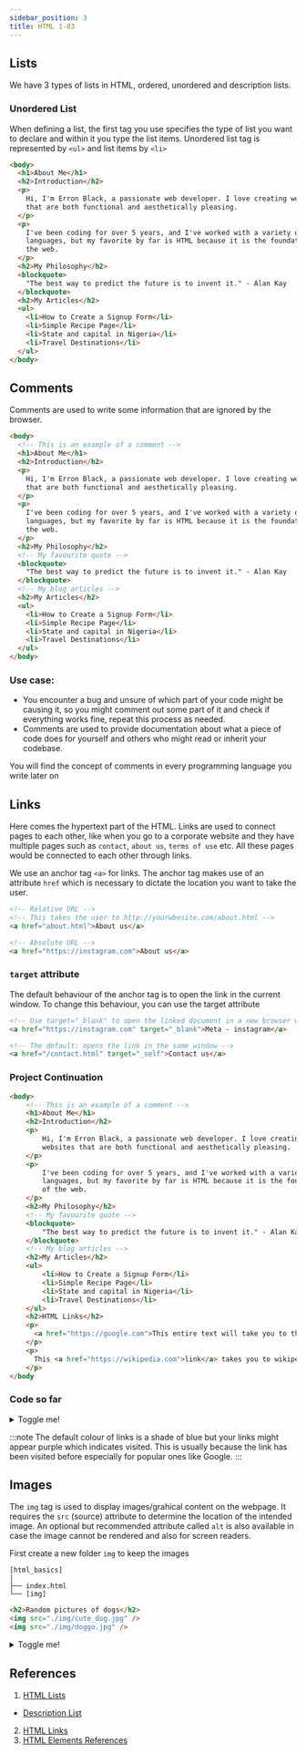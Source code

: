 ```yaml
---
sidebar_position: 3
title: HTML 1-03
---
```



## Lists

We have 3 types of lists in HTML, ordered, unordered and description lists.

### Unordered List

When defining a list, the first tag you use specifies the type of list you want to declare and within it you type the list items. Unordered list tag is represented by `<ul>` and list items by `<li>`

```html {17-21}
<body>
  <h1>About Me</h1>
  <h2>Introduction</h2>
  <p>
    Hi, I'm Erron Black, a passionate web developer. I love creating websites
    that are both functional and aesthetically pleasing.
  </p>
  <p>
    I've been coding for over 5 years, and I've worked with a variety of
    languages, but my favorite by far is HTML because it is the foundation of
    the web.
  </p>
  <h2>My Philosophy</h2>
  <blockquote>
    "The best way to predict the future is to invent it." - Alan Kay
  </blockquote>
  <h2>My Articles</h2>
  <ul>
    <li>How to Create a Signup Form</li>
    <li>Simple Recipe Page</li>
    <li>State and capital in Nigeria</li>
    <li>Travel Destinations</li>
  </ul>
</body>
```

## Comments

Comments are used to write some information that are ignored by the browser.

```html {2,15,19}
<body>
  <!-- This is an example of a comment -->
  <h1>About Me</h1>
  <h2>Introduction</h2>
  <p>
    Hi, I'm Erron Black, a passionate web developer. I love creating websites
    that are both functional and aesthetically pleasing.
  </p>
  <p>
    I've been coding for over 5 years, and I've worked with a variety of
    languages, but my favorite by far is HTML because it is the foundation of
    the web.
  </p>
  <h2>My Philosophy</h2>
  <!-- My favourite quote -->
  <blockquote>
    "The best way to predict the future is to invent it." - Alan Kay
  </blockquote>
  <!-- My blog articles -->
  <h2>My Articles</h2>
  <ul>
    <li>How to Create a Signup Form</li>
    <li>Simple Recipe Page</li>
    <li>State and capital in Nigeria</li>
    <li>Travel Destinations</li>
  </ul>
</body>
```

### Use case:

- You encounter a bug and unsure of which part of your code might be causing it, so you might comment out some part of it and check if everything works fine, repeat this process as needed.
- Comments are used to provide documentation about what a piece of code does for yourself and others who might read or inherit your codebase.

You will find the concept of comments in every programming language you write later on

## Links

Here comes the hypertext part of the HTML. Links are used to connect pages to each other, like when you go to a corporate website and they have multiple pages such as `contact`, `about us`, `terms of use` etc. All these pages would be connected to each other through links.

We use an anchor tag `<a>` for links. The anchor tag makes use of an attribute `href` which is necessary to dictate the location you want to take the user.

```html
<!-- Relative URL -->
<!-- This takes the user to http://yourwbesite.com/about.html -->
<a href="about.html">About us</a>

<!-- Absolute URL -->
<a href="https://instagram.com">About us</a>
```

### `target` attribute

The default behaviour of the anchor tag is to open the link in the current window. To change this behaviour, you can use the target attribute

```html
<!-- Use target="_blank" to open the linked document in a new browser window or tab: -->
<a href="https://instagram.com" target="_blank">Meta - instagram</a>

<!-- The default: opens the link in the same window -->
<a href="/contact.html" target="_self">Contact us</a>
```

### Project Continuation

```html
<body>
    <!-- This is an example of a comment -->
    <h1>About Me</h1>
    <h2>Introduction</h2>
    <p>
        Hi, I'm Erron Black, a passionate web developer. I love creating
        websites that are both functional and aesthetically pleasing.
    </p>
    <p>
        I've been coding for over 5 years, and I've worked with a variety of
        languages, but my favorite by far is HTML because it is the foundation
        of the web.
    </p>
    <h2>My Philosophy</h2>
    <!-- My favourite quote -->
    <blockquote>
        "The best way to predict the future is to invent it." - Alan Kay
    </blockquote>
    <!-- My blog articles -->
    <h2>My Articles</h2>
    <ul>
        <li>How to Create a Signup Form</li>
        <li>Simple Recipe Page</li>
        <li>State and capital in Nigeria</li>
        <li>Travel Destinations</li>
    </ul>
    <h2>HTML Links</h2>
    <p>
      <a href="https://google.com">This entire text will take you to the Google homepage</a>
    </p>
    <p>
      This <a href="https://wikipedia.com">link</a> takes you to wikipedia.
    </p>
</body
```

### Code so far

<details>
    <summary>Toggle me!</summary>
    <HtmlOutput>
        <h1>About Me</h1>
        <h2>Introduction</h2>
        <p>
            Hi, I'm Erron Black, a passionate web developer. I love creating
            websites that are both functional and aesthetically pleasing.
        </p>
        <p>
            I've been coding for over 5 years, and I've worked with a variety of
            languages, but my favorite by far is HTML because it is the
            foundation of the web.
        </p>
        <h2>My Philosophy</h2>

        <Blockquote>
            "The best way to predict the future is to invent it." - Alan Kay
        </Blockquote>

        <h2>My Articles</h2>
        <ul>
            <li>How to Create a Signup Form</li>
            <li>Simple Recipe Page</li>
            <li>State and capital in Nigeria</li>
            <li>Travel Destinations</li>
        </ul>
        <h2>HTML Links</h2>
        <p>
            <a href="https://google.com" style={{color: "blue"}}>
                This entire text will take you to the Google homepage
            </a>
        </p>
        <p>
            This <a href="https://wikipedia.com" style={{color: "blue"}}>link</a> takes you to
            wikipedia.
        </p>
    </HtmlOutput>

</details>

:::note
The default colour of links is a shade of blue but your links might appear purple which indicates visited. This is usually because the link has been visited before especially for popular ones like Google.
:::

## Images

The `img` tag is used to display images/grahical content on the webpage. It requires the `src` (source) attribute to determine the location of the intended image. An optional but recommended attribute called `alt` is also available in case the image cannot be rendered and also for screen readers.

First create a new folder `img` to keep the images

```
[html_basics]
│
├── index.html
└── [img]
```

```html
<h2>Random pictures of dogs</h2>
<img src="./img/cute_dog.jpg" />
<img src="./img/doggo.jpg" />
```


<details>
  <summary>Toggle me!</summary>
  <HtmlOutput>
    <h2>Random pictures of dogs</h2>
    <img src={dog1} alt="Image of a puppy" />
    <img src={dog2} alt="Image of two puppies" />
    <img src="" alt="This is a broken image" />
  </HtmlOutput>
</details>

## References

1. [HTML Lists](https://www.w3schools.com/html/html_lists.asp)

- [Description List](https://www.w3schools.com/html/html_lists_other.asp)

2. [HTML Links](https://www.w3schools.com/html/html_links.asp)
3. [HTML Elements References](https://developer.mozilla.org/en-US/docs/Web/HTML/Element)

